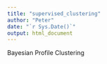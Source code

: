 ```yaml
---
title: "supervised_clustering"
author: "Peter"
date: "`r Sys.Date()`"
output: html_document
---
```



Bayesian Profile Clustering
```r

```

